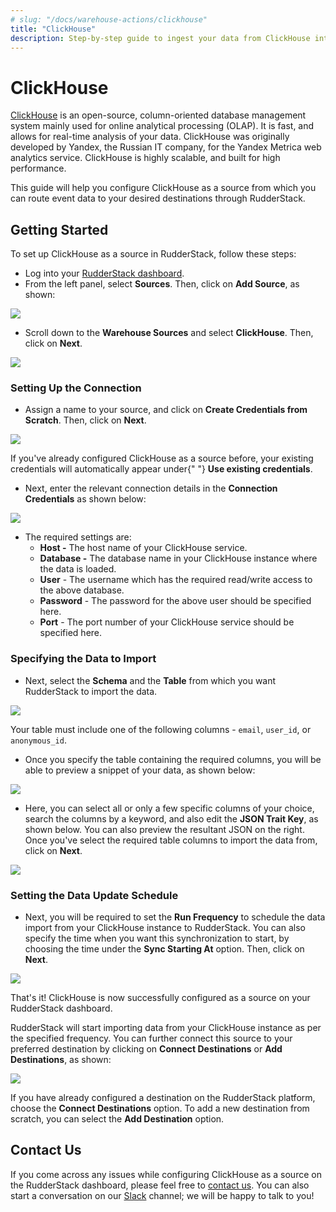 ```yaml
---
# slug: "/docs/warehouse-actions/clickhouse"
title: "ClickHouse"
description: Step-by-step guide to ingest your data from ClickHouse into RudderStack.
---
```


# ClickHouse

[ClickHouse](https://clickhouse.tech/) is an open-source, column-oriented database management system mainly used for online analytical processing \(OLAP\). It is fast, and allows for real-time analysis of your data. ClickHouse was originally developed by Yandex, the Russian IT company, for the Yandex Metrica web analytics service. ClickHouse is highly scalable, and built for high performance.

This guide will help you configure ClickHouse as a source from which you can route event data to your desired destinations through RudderStack.

## Getting Started

To set up ClickHouse as a source in RudderStack, follow these steps:

- Log into your [RudderStack dashboard](https://app.rudderlabs.com/signup?type=freetrial).
- From the left panel, select **Sources**. Then, click on **Add Source**, as shown:

![](../.gitbook/assets/image%20%2897%29%20%281%29%20%281%29%20%282%29%20%282%29%20%282%29%20%282%29%20%282%29%20%282%29%20%282%29%20%282%29%20%282%29%20%282%29%20%282%29%20%283%29%20%285%29.png)

- Scroll down to the **Warehouse Sources** and select **ClickHouse**. Then, click on **Next**.

![](../.gitbook/assets/screen-shot-2021-01-12-at-1.00.07-pm.png)

### Setting Up the Connection

- Assign a name to your source, and click on **Create Credentials from Scratch**. Then, click on **Next**.

![](../.gitbook/assets/screen-shot-2021-01-13-at-10.16.55-am.png)

<div class="successBlock">
  If you've already configured ClickHouse as a source before, your existing
  credentials will automatically appear under{" "}
  <strong>Use existing credentials</strong>.
</div>

- Next, enter the relevant connection details in the **Connection Credentials** as shown below:

![](../.gitbook/assets/screen-shot-2021-01-12-at-1.01.23-pm.png)

- The required settings are:
  - **Host -** The host name of your ClickHouse service.
  - **Database -** The database name in your ClickHouse instance where the data is loaded.
  - **User** - The username which has the required read/write access to the above database.
  - **Password** - The password for the above user should be specified here.
  - **Port** - The port number of your ClickHouse service should be specified here.

### Specifying the Data to Import

- Next, select the **Schema** and the **Table** from which you want RudderStack to import the data.

![](../.gitbook/assets/screen-shot-2021-01-12-at-12.59.13-pm.png)

<div class="warningBlock">
Your table must include one of the following columns - <code class="inline-code">email</code>, <code class="inline-code">user_id</code>, or <code class="inline-code">anonymous_id</code>.

</div>

- Once you specify the table containing the required columns, you will be able to preview a snippet of your data, as shown below:

![](../.gitbook/assets/screen-shot-2021-01-05-at-3.21.38-pm.png)

- Here, you can select all or only a few specific columns of your choice, search the columns by a keyword, and also edit the **JSON Trait Key**, as shown below. You can also preview the resultant JSON on the right. Once you've select the required table columns to import the data from, click on **Next**.

![](../.gitbook/assets/screen-shot-2021-01-05-at-3.22.09-pm.png)

### Setting the Data Update Schedule

- Next, you will be required to set the **Run Frequency** to schedule the data import from your ClickHouse instance to RudderStack. You can also specify the time when you want this synchronization to start, by choosing the time under the **Sync Starting At** option. Then, click on **Next**.

![](../.gitbook/assets/screen-shot-2021-01-12-at-12.59.39-pm.png)

That's it! ClickHouse is now successfully configured as a source on your RudderStack dashboard.

RudderStack will start importing data from your ClickHouse instance as per the specified frequency. You can further connect this source to your preferred destination by clicking on **Connect Destinations** or **Add Destinations**, as shown:

![](../.gitbook/assets/screen-shot-2021-01-12-at-1.02.09-pm.png)

<div class="infoBlock">
If you have already configured a destination on the RudderStack platform, choose the <strong>Connect Destinations</strong> option. To add a new destination from scratch, you can select the <strong>Add Destination</strong> option.

</div>

## Contact Us

If you come across any issues while configuring ClickHouse as a source on the RudderStack dashboard, please feel free to [contact us](mailto:%20docs@rudderstack.com). You can also start a conversation on our [Slack](https://rudderstack.com/join-rudderstack-slack-community) channel; we will be happy to talk to you!
